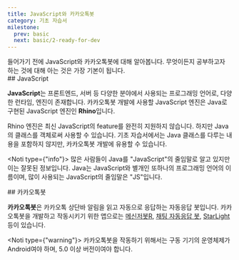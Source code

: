 ```yaml
---
title: JavaScript와 카카오톡봇
category: 기초 자습서
milestone:
  prev: basic
  next: basic/2-ready-for-dev
---
```


<Section>
  들어가기 전에 JavaScript와 카카오톡봇에 대해 알아봅니다. 무엇이든지 공부하고자 하는 것에 대해 아는 것은 가장 기본이 됩니다.
</Section>
<Section>
  ## JavaScript

  **JavaScript**는 프론트엔드, 서버 등 다양한 분야에서 사용되는 프로그래밍 언어로, 다양한 런타임, 엔진이 존재합니다. 카카오톡봇 개발에 사용할 JavaScript 엔진은 Java로 구현된
  JavaScript 엔진인 **Rhino**입니다.

  Rhino 엔진은 최신 JavaScript의 feature를 완전히 지원하지 않습니다. 하지만 Java의 클래스를 객체로써 사용할 수 있습니다. 기초 자습서에서는 Java 클래스를 다루는 내용을 포함하지 않지만,
  카카오톡봇 개발에 유용할 수 있습니다.

  <Noti type={"info"}>
    많은 사람들이 Java를 "JavaScript"의 줄임말로 알고 있지만 이는 잘못된 정보입니다. Java는 JavaScript와 별개인 또하나의 프로그래밍 언어의 이름이며, 많이 사용되는 JavaScript의
    줄임말은 "JS"입니다.
  </Noti>
</Section>
<Section>
  ## 카카오톡봇

  **카카오톡봇**은 카카오톡 상단바 알림을 읽고 자동으로 응답하는 자동응답 봇입니다.
  카카오톡봇을 개발하고 작동시키기 위한 앱으로는 [메신저봇R](https://download.msgbot.app/), [채팅 자동응답 봇](https://github.com/DarkTornado/KakaoTalkBot/releases), [StarLight](https://starlight.mooner.dev/) 등이 있습니다.

  <Noti type={"warning"}>
    카카오톡봇을 작동하기 위해서는 구동 기기의 운영체제가 Android여야 하며, 5.0 이상 버전이여야 합니다.
  </Noti>
</Section>